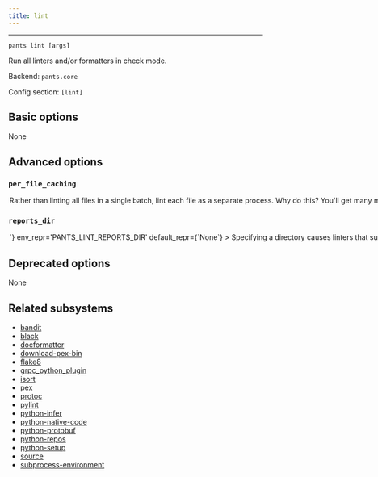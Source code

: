 ```yaml
---
title: lint
---
```



---

```
pants lint [args]
```

Run all linters and/or formatters in check mode.

Backend: <span className="color--primary">`pants.core`</span>

Config section: <span className="color--primary">`[lint]`</span>

<span className={styles.options}>

## Basic options
None

## Advanced options

### `per_file_caching`

<Option
  cli_repr={`--[no-]lint-per-file-caching`}
  env_repr='PANTS_LINT_PER_FILE_CACHING'
  default_repr={`False`}
>

Rather than linting all files in a single batch, lint each file as a separate process. Why do this? You&#x27;ll get many more cache hits. Why not do this? Linters both have substantial startup overhead and are cheap to add one additional file to the run. On a cold cache, it is much faster to use `--no-per-file-caching`. We only recommend using `--per-file-caching` if you are using a remote cache or if you have benchmarked that this option will be faster than `--no-per-file-caching` for your use case.

</Option>

### `reports_dir`

<Option
  cli_repr={`--lint-reports-dir=<DIR>`}
  env_repr='PANTS_LINT_REPORTS_DIR'
  default_repr={`None`}
>

Specifying a directory causes linters that support writing report files to write into this directory.

</Option>

## Deprecated options

None

## Related subsystems

- [bandit](../subsystems/bandit.mdx)
- [black](../subsystems/black.mdx)
- [docformatter](../subsystems/docformatter.mdx)
- [download-pex-bin](../subsystems/download-pex-bin.mdx)
- [flake8](../subsystems/flake8.mdx)
- [grpc_python_plugin](../subsystems/grpc_python_plugin.mdx)
- [isort](../subsystems/isort.mdx)
- [pex](../subsystems/pex.mdx)
- [protoc](../subsystems/protoc.mdx)
- [pylint](../subsystems/pylint.mdx)
- [python-infer](../subsystems/python-infer.mdx)
- [python-native-code](../subsystems/python-native-code.mdx)
- [python-protobuf](../subsystems/python-protobuf.mdx)
- [python-repos](../subsystems/python-repos.mdx)
- [python-setup](../subsystems/python-setup.mdx)
- [source](../subsystems/source.mdx)
- [subprocess-environment](../subsystems/subprocess-environment.mdx)

</span>